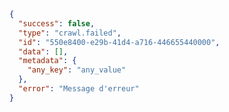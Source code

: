 ```json
{
  "success": false,
  "type": "crawl.failed",
  "id": "550e8400-e29b-41d4-a716-446655440000",
  "data": [],
  "metadata": {
    "any_key": "any_value"
  },
  "error": "Message d'erreur"
}
```
